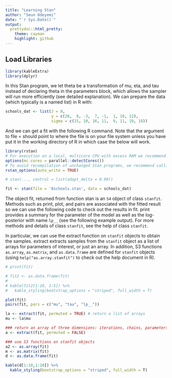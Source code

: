 ```yaml
---
title: "Learning Stan"
author: "Seun Odeyemi"
date: "`r Sys.Date()`"
output:
  prettydoc::html_pretty:
    theme: cayman
    highlight: github
---
```


## Load Libraries

```r
library(kableExtra)
library(dplyr)
```


In this Stan program, we let theta be a transformation of mu, eta, and tau instead of declaring theta in the parameters block, which allows the sampler will run more efficiently (see detailed explanation). We can prepare the data (which typically is a named list) in R with:

```r
schools_dat <- list(J = 8, 
                    y = c(28,  8, -3,  7, -1,  1, 18, 12),
                    sigma = c(15, 10, 16, 11,  9, 11, 10, 18))
```

And we can get a fit with the following R command. Note that the argument to file = should point to where the file is on your file system unless you have put it in the working directory of R in which case the below will work.

```r
library(rstan)
# For execution on a local, multicore CPU with excess RAM we recommend calling
options(mc.cores = parallel::detectCores())
# To avoid recompilation of unchanged Stan programs, we recommend calling
rstan_options(auto_write = TRUE)

# stan(..., control = list(adapt_delta = 0.99))

fit <- stan(file = '8schools.stan', data = schools_dat)
```

The object fit, returned from function stan is an `S4` object of class `stanfit`. Methods such as print, plot, and pairs are associated with the fitted result so we can use the following code to check out the results in fit. print provides a summary for the parameter of the model as well as the log-posterior with name `lp__` (see the following example output). For more methods and details of class `stanfit`, see the help of class `stanfit`.

In particular, we can use the extract function on `stanfit` objects to obtain the samples. extract extracts samples from the `stanfit` object as a list of arrays for parameters of interest, or just an array. In addition, S3 functions `as.array`, `as.matrix`, and `as.data.frame` are defined for `stanfit` objects (using `help("as.array.stanfit")` to check out the help document in R).

```r
# print(fit)

# fit2 <- as.data.frame(fit)
# 
# kable(fit2[1:10, 1:5]) %>%
#   kable_styling(bootstrap_options = "striped", full_width = T)

plot(fit)
pairs(fit, pars = c("mu", "tau", "lp__"))

la <- extract(fit, permuted = TRUE) # return a list of arrays 
mu <- la$mu 

### return an array of three dimensions: iterations, chains, parameters 
a <- extract(fit, permuted = FALSE) 

### use S3 functions on stanfit objects
a2 <- as.array(fit)
m <- as.matrix(fit)
d <- as.data.frame(fit)

kable(d[1:10,1:10]) %>%
  kable_styling(bootstrap_options = "striped", full_width = T)
```

